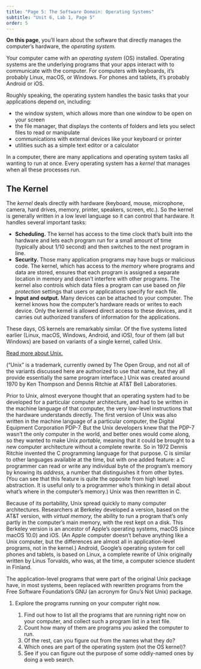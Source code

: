 ```yaml
---
title: "Page 5: The Software Domain: Operating Systems"
subtitle: "Unit 6, Lab 1, Page 5"
order: 5
---
```


::: learn
**On this page**, you'll learn about the software that directly manages the computer's hardware, the <em>operating system.</em>
:::

Your computer came with an <em>operating system</em> (OS) installed. Operating systems are the underlying programs that your apps interact with to communicate with the computer. For computers with keyboards, it's probably Linux, macOS, or Windows. For phones and tablets, it's probably Android or iOS.



Roughly speaking, the operating system handles the basic tasks that your applications depend on, including:

<ul>

<li>the window system, which allows more than one window to be open on your screen</li>

<li>the file manager, that displays the contents of folders and lets you select files to read or manipulate</li>

<li>communications with external devices like your keyboard or printer</li>

<li>utilities such as a simple text editor or a calculator</li>

</ul>



::: takeNote
In a computer, there are many applications and operating system tasks all wanting to run at once. Every operating system has a <em>kernel</em> that manages when all these processes run.
:::

::: endnote
## The Kernel



The <em>kernel</em> deals directly with hardware (keyboard, mouse, microphone, camera, hard drives, memory, printer, speakers, screen, etc.). So the kernel is generally written in a low level language so it can control that hardware. It handles several important tasks:

<ul>

<li>**Scheduling.** The kernel has access to the time clock that's built into the hardware and lets each program run for a small amount of time (typically about 1/10 second) and then switches to the next program in line.</li>

<li>**Security.** Those many application programs may have bugs or malicious code. The kernel, which has access to the <em>memory</em> where programs and data are stored, ensures that each program is assigned a separate location in memory and doesn't interfere with other programs. The kernel also controls which data files a program can use based on <em>file protection</em> settings that users or applications specify for each file.</li>

<li>**Input and output.** Many devices can be attached to your computer. The kernel knows how the computer's hardware reads or writes to each device. Only the kernel is allowed direct access to these devices, and it carries out authorized transfers of information for the applications.</li>

</ul>



These days, OS kernels are remarkably similar. Of the five systems listed earlier (Linux, macOS, Windows, Android, and iOS), four of them (all but Windows) are based on variants of a single kernel, called Unix.

<a href="#hint-unix" data-bs-toggle="collapse" title="Read more about Unix">Read more about Unix.</a>

::: {#hint-unix .collapse}


("Unix" is a trademark, currently owned by The Open Group, and not all of the variants discussed here are authorized to use that name, but they all provide essentially the same program interface.) Unix was created around 1970 by Ken Thompson and Dennis Ritchie at AT&T Bell Laboratories.

Prior to Unix, almost everyone thought that an operating system had to be developed for a particular computer architecture, and had to be written in the machine language of that computer, the very low-level instructions that the hardware understands directly. The first version of Unix was also written in the machine language of a particular computer, the Digital Equipment Corporation PDP-7. But the Unix developers knew that the PDP-7 wasn't the only computer in the world, and better ones would come along, so they wanted to make Unix <em>portable,</em> meaning that it could be brought to a new computer architecture without a complete rewrite. So in 1972 Dennis Ritchie invented the C programming language for that purpose. C is similar to other languages available at the time, but with one added feature: a C programmer can read or write any individual byte of the program's memory by knowing its <em>address,</em> a number that distinguishes it from other bytes. (You can see that this feature is quite the opposite from high level abstraction. It is useful only to a programmer who's thinking in detail about what's where in the computer's memory.) Unix was then rewritten in C.

Because of its portability, Unix spread quickly to many computer architectures. Researchers at Berkeley developed a version, based on the AT&T version, with <em>virtual memory,</em> the ability to run a program that's only partly in the computer's main memory, with the rest kept on a disk. This Berkeley version is an ancestor of Apple's operating systems, macOS (since macOS 10.0) and iOS. (An Apple computer doesn't behave anything like a Unix computer, but the differences are almost all in application-level programs, not in the kernel.) Android, Google's operating system for cell phones and tablets, is based on Linux, a complete rewrite of Unix originally written by Linus Torvalds, who was, at the time, a computer science student in Finland.

The application-level programs that were part of the original Unix package have, in most systems, been replaced with rewritten programs from the Free Software Foundation's GNU (an acronym for Gnu's Not Unix) package.
:::
:::

::: {.ifTime type="first"}
<ol>

<li>

Explore the programs running on your computer right now.

<ol>

<li>Find out how to list all the programs that are running right now on your computer, and collect such a program list in a text file.</li>

<li>Count how many of them are programs <em>you</em> asked the computer to run.</li>

<li>Of the rest, can you figure out from the names what they do?</li>

<li>Which ones are part of the operating system (not the OS kernel)?</li>

<li>See if you can figure out the purpose of some oddly-named ones by doing a web search.</li>

</ol>

</li>

</ol>
:::
